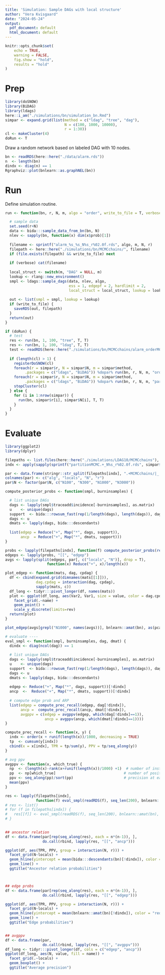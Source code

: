 ```yaml
---
title: 'Simulation: Sample DAGs with local structure'
author: "Vera Kvisgaard"
date: "2024-05-24"
output:
  pdf_document: default
  html_document: default
---
```


```r
knitr::opts_chunk$set(
	echo = TRUE,
	warning = FALSE,
	fig.show = "hold",
	results = "hold"
)
```


# Prep
```r
library(doSNOW)
library(BiDAG)
library(ldags)
here::i_am("./simulations/bn/simulation_bn.Rmd")
simpar <- expand.grid(list(method = c("ldag", "tree", "dag"),
                           N = c(100, 1000, 10000),
                           r = 1:30))
cl <- makeCluster(4)
doRun <- T
```

Draw a random network based on labeled DAG with 10 nodes.
```r
bn <- readRDS(here::here("./data/alarm.rds"))
n  <- length(bn)
dindx <- diag(n) == 1
Rgraphviz::plot(bnlearn::as.graphNEL(bn))
```

# Run 
Define simulation routine.
```r
run <- function(bn, r, N, m, algo = "order", write_to_file = T, verbose = T)  {

  # sample data
  set.seed(r+N)
  data <- bida:::sample_data_from_bn(bn, N)
  nlev <- sapply(bn, function(x) dim(x$prob)[1])
  
  filename <- sprintf("alarm_%s_%s_N%s_r%02.0f.rds", algo, m, N, r)
  filepath <- here::here("./simulations/bn/MCMCchains/", filename)
  if (file.exists(filepath) && write_to_file) next
  
  if (verbose) cat(filename)
  
  local_struct <- switch(m, "DAG" = NULL, m)
  lookup <- rlang::new_environment()
  smpl <- ldags::sample_dags(data, nlev, algo, 
                             ess = 1, edgepf = 2, hardlimit = 2, 
                             local_struct = local_struct, lookup = lookup, verbose = verbose)
 
  out <- list(smpl = smpl, lookup = lookup)
  if (write_to_file) {
    saveRDS(out, filepath)
  } 
  return(out)
}
```


```r
if (doRun) {
  # test
  res <- run(bn, 1, 100, "tree", T, T)
  res <- run(bn, 1, 100, "ldag", T, T)
  test <- readRDS(here::here("./simulations/bn/MCMCchains/alarm_orderMCMC_ldag_N100_r01.rds"))
  
  if (length(cl) > 1) {
    registerDoSNOW(cl)
    foreach(r = simpar$r, N = simpar$N, m = simpar$method,
         .packages = c("ldags", "BiDAG")) %dopar% run(bn, r, N, m, "order", T, T)
    foreach(r = simpar$r, N = simpar$N, m = simpar$method,
         .packages = c("ldags", "BiDAG")) %dopar% run(bn, r, N, m, "partition", T, T)
    stopCluster(cl)
  } else {
    for (i in 1:nrow(simpar)) {
      run(bn, simpar$r[i], simpar$N[i], T, T)
    }
  }
}

```
# Evaluate 

```r
library(ggplot2)
library(dplyr)

filepaths <- list.files(here::here("./simulations/LDAG10/MCMCchains"), pattern = ".rds", full.names = T)
indx <- apply(sapply(sprintf("partitionMCMC.+_N%s_r%02.0f.rds", simpar$N, simpar$r), grepl, x = filepaths), 1, any)

par <- data.frame(stringr::str_split(filepaths[indx], ".+MCMCchains/|_|.rds", simplify = T)[, 2:5])
colnames(par) <- c("alg", "locals", "N", "r")
par$N <- factor(par$N, c("N100", "N300", "N1000", "N3000"))
```

```r
compute_posterior_probs <- function(smpl, burninsamples) {

  # list unique DAGs
  dags <- lapply(smpl$traceadd$incidence[-burninsamples], as.matrix)
  u    <- unique(dags)
  support  <- bida:::rowsum_fast(rep(1/length(dags), length(dags)), dags, u)
  dags <- u 
  dmats <- lapply(dags, bida:::descendants)
  
  list(edgep = Reduce("+", Map("*", dags, support)),
       ancp  = Reduce("+", Map("*", dmats, support)))
}

probs <- lapply(filepaths[indx], function(f) compute_posterior_probs(readRDS(f), seq_len(200)))
edgeps <- lapply(probs, "[[", "edgep")
avgs <- lapply(split(edgeps, par[, c("locals", "N")], drop = T),
                   function(x) Reduce("+", x)/length(x))

plot_edgep <- function(mats, dag, cpdag) {
  df <- cbind(expand.grid(dimnames(mats[[1]])), 
              dag.cpdag = interaction(dag, cpdag), 
              sapply(mats, c))
  df_long <- tidyr:::pivot_longer(df, names(mats))
  plot <- ggplot(df_long, aes(Var2, Var1, size = value, color = dag.cpdag)) +
    facet_grid(.~name) +
    geom_point() +
    scale_y_discrete(limits=rev) 
  return(plot)
}

plot_edgep(avgs[grepl("N1000", names(avgs))], bnlearn::amat(bn), as(pcalg::dag2cpdag(bnlearn::as.graphNEL(bn)), "matrix"))

```

```r
# evaluate ----
eval_smpl <- function(smpl, burninsamples, dag, dmat) {
  dindx <- diag(ncol(dag)) == 1 
  
  # list unique DAGs
  dags <- lapply(smpl$traceadd$incidence[-burninsamples], as.matrix)
  u    <- unique(dags)
  support  <- bida:::rowsum_fast(rep(1/length(dags), length(dags)), dags, u)
  dags <- u 
  dmats <- lapply(dags, bida:::descendants)
  
  edgep <- Reduce("+", Map("*", dags, support))[!dindx]
  ancp  <-  Reduce("+", Map("*", dmats, support))[!dindx]
  
  # compute edge prob and ARP
  list(edgep = compute_prec_recall(edgep, dag[!dindx]),
       ancp =  compute_prec_recall(ancp, dmat[!dindx]),
       avgppv = c(edgep = avgppv(edgep, which(dag[!dindx]==1)),
                  ancp = avgppv(ancp, which(dmat[!dindx]==1))))
}

compute_prec_recall <- function(x, y) {
  indx <- order(x + runif(length(x))/1000, decreasing = TRUE)
  tp  <- cumsum(y[indx])
  cbind(x = x[indx], TPR = tp/sum(y), PPV = tp/seq_along(y))
}

# avg ppv 
avgppv <- function(x, which_true) {
  np  <- (length(x)-rank(x+runif(length(x))/1000) +1)  # number of instances with equal to or lower values of x
  pp  <- np[which_true]                               # number of positive predictions at each true positive    
  ppv <- seq_along(pp)/sort(pp)                       # precision at each positive
  mean(ppv)
}
```

```r


res <- lapply(filepaths[indx], 
              function(f) eval_smpl(readRDS(f), seq_len(200), bnlearn::amat(bn), bida:::descendants(bn)))
# res <- list()
# for (f in filepaths[indx]) {
#   res[[f]] <- eval_smpl(readRDS(f), seq_len(200), bnlearn::amat(bn), bida:::descendants(bn))
# }

                                                                           
## ancestor relation
df <- data.frame(par[rep(seq_along(res), each = n*(n-1)), ], 
                 do.call(rbind, lapply(res, "[[", "ancp")))

ggplot(df, aes(TPR, PPV, group = interaction(N, r))) +
  facet_grid(N~locals) +
  geom_hline(yintercept = mean(bida:::descendants(bn)[!dindx]), color = "red") +
  geom_line() +
  ggtitle("Ancestor relation probabilities")



## edge probs
df <- data.frame(par[rep(seq_along(res), each = n*(n-1)), ], 
                 do.call(rbind, lapply(res, "[[", "edgep")))

ggplot(df, aes(TPR, PPV, group = interaction(N, r))) +
  facet_grid(N~locals) +
  geom_hline(yintercept = mean(bnlearn::amat(bn)[!dindx]), color = "red") +
  geom_line() + 
  ggtitle("Edge probabilities")


## avgppv 
df <- data.frame(par, 
                 do.call(rbind, lapply(res, "[[", "avgppv")))
df_long <- tidyr:::pivot_longer(df, cols = c("edgep", "ancp"))
ggplot(df_long, aes(N, value, fill = name)) +
  facet_grid(.~locals) +
  geom_boxplot() +
  ggtitle("Average precision")
```


